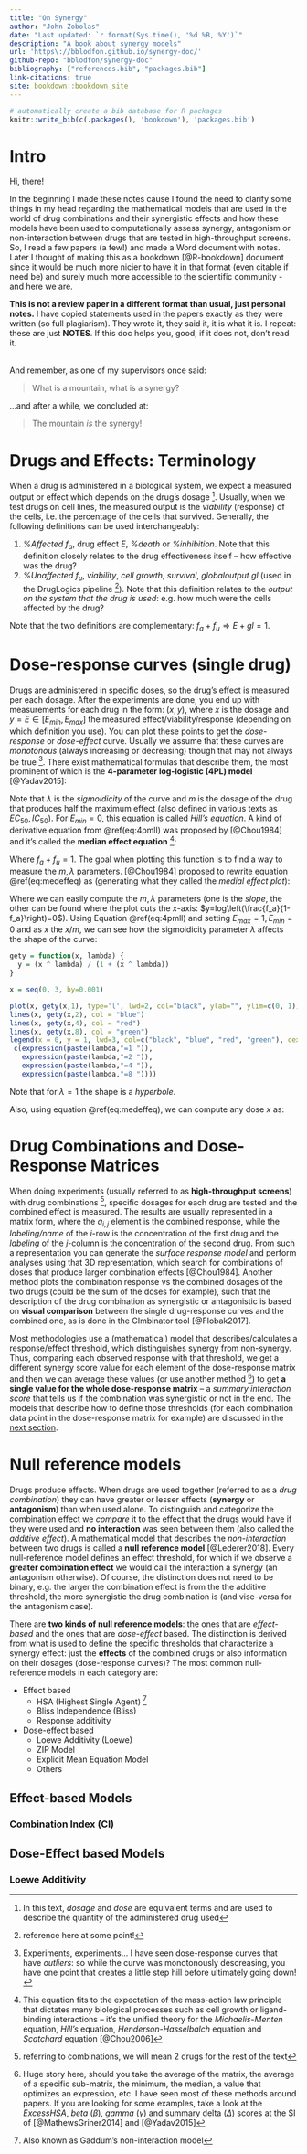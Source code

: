 ```yaml
---
title: "On Synergy"
author: "John Zobolas"
date: "Last updated: `r format(Sys.time(), '%d %B, %Y')`"
description: "A book about synergy models"
url: 'https\://bblodfon.github.io/synergy-doc/'
github-repo: "bblodfon/synergy-doc"
bibliography: ["references.bib", "packages.bib"]
link-citations: true
site: bookdown::bookdown_site
---
```


```r
# automatically create a bib database for R packages
knitr::write_bib(c(.packages(), 'bookdown'), 'packages.bib')
```

# Intro {-}

Hi, there!

In the beginning I made these notes cause I found the need to clarify some things in my head regarding the mathematical models that are used in the world of drug combinations and their synergistic effects and how these models have been used to computationally assess synergy, antagonism or non-interaction between drugs that are tested in high-throughput screens. 
So, I read a few papers (a few!) and made a Word document with notes.
Later I thought of making this as a bookdown [@R-bookdown] document since it would be much more nicier to have it in that format (even citable if need be) and surely much more accessible to the scientific community - and here we are.

**This is not a review paper in a different format than usual, just personal notes.**
I have copied statements used in the papers exactly as they were written (so full plagiarism). They wrote it, they said it, it is what it is. I repeat: these are just **NOTES**. If this doc helps you, good, if it does not, don't read it.

</br>
And remember, as one of my supervisors once said:

> What is a mountain, what is a synergy?

...and after a while, we concluded at:

> The mountain *is* the synergy!

# Drugs and Effects: Terminology {-}

When a drug is administered in a biological system, we expect a measured output or effect which depends on the drug’s dosage ^[In this text, *dosage* and *dose* are equivalent terms and are used to describe the quantity of the administered drug used].
Usually, when we test drugs on cell lines, the measured output is the *viability* (response) of the cells, i.e. the percentage of the cells that survived. Generally, the following definitions can be used interchangeably:

  1. *%Affected* $f_a$, drug effect $E$, *%death* or *%inhibition*. Note that this definition closely relates to the drug effectiveness itself – how effective was the drug?
  2. *%Unaffected* $f_u$, *viability*, *cell growth*, *survival*, *globaloutput* $gl$ (used in the DrugLogics pipeline ^[reference here at some point!]). Note that this definition relates to the *output on the system that the drug is used*: e.g. how much were the cells affected by the drug?

Note that the two definitions are complementary: $f_a+f_u \Rightarrow E+gl=1$.

# Dose-response curves (single drug) {-}

Drugs are administered in specific doses, so the drug’s effect is measured per each dosage. 
After the experiments are done, you end up with measurements for each drug in the form: $(x,y)$, where $x$ is the dosage and $y=E \in [E_{min},E_{max}]$  the measured effect/viability/response (depending on which definition you use). 
You can plot these points to get the *dose-response* or *dose-effect* curve. 
Usually we assume that these curves are *monotonous* (always increasing or decreasing) though that may not always be true ^[Experiments, experiments... I have seen dose-response curves that have *outliers*: so while the curve was monotonously descreasing, you have one point that creates a little step hill before ultimately going down!]. 
There exist mathematical formulas that describe them, the most prominent of which is the **4-parameter log-logistic (4PL) model** [@Yadav2015]:

\begin{equation} 
  E = \frac{E_{min}+E_{max}\left(\frac{x}{m}\right)^\lambda}{1+\left(\frac{x}{m}\right)^\lambda}
  (\#eq:4pmll)
\end{equation}

Note that $\lambda$ is the *sigmoidicity* of the curve and $m$ is the dosage of the drug that produces half the maximum effect (also defined in various texts as $EC_{50},IC_{50}$). For $E_{min}=0$, this equation is called *Hill’s equation*. 
A kind of derivative equation from \@ref(eq:4pmll) was proposed by [@Chou1984] and it’s called the **median effect equation** ^[This equation fits to the expectation of the mass-action law principle that dictates many biological processes such as cell growth or ligand-binding interactions – it’s the unified theory for the *Michaelis-Menten* equation, *Hill's* equation, *Henderson-Hasselbalch* equation and *Scatchard* equation [@Chou2006]]:

\begin{equation} 
  \frac{f_a}{f_u} = \frac{y-E_{min}}{E_{max}-y}=\left(\frac{x}{m}\right)^\lambda
  (\#eq:medeffeq)
\end{equation}

Where $f_a+f_u=1$. 
The goal when plotting this function is to find a way to measure the $m,\lambda$ parameters. 
[@Chou1984] proposed to rewrite equation \@ref(eq:medeffeq) as (generating what they called the *medial effect plot*):

\begin{equation}
  log\left(\frac{f_a}{1-f_a}\right)=\lambda\log x-\lambda\log m
  (\#eq:medeffplot)
\end{equation}

Where we can easily compute the $m,\lambda$ parameters (one is the *slope*, the other can be found where the plot cuts the $x$-axis: $y=log\left(\frac{f_a}{1-f_a}\right)=0$). 
Using Equation \@ref(eq:4pmll) and setting $E_{max}=1,E_{min}=0$ and as $x$ the $x/m$, we can see how the sigmoidicity parameter $\lambda$ affects the shape of the curve:

```r
gety = function(x, lambda) {
  y = (x ^ lambda) / (1 + (x ^ lambda))
}

x = seq(0, 3, by=0.001)

plot(x, gety(x,1), type='l', lwd=2, col="black", ylab="", ylim=c(0, 1))
lines(x, gety(x,2), col = "blue") 
lines(x, gety(x,4), col = "red")
lines(x, gety(x,8), col = "green") 
legend(x = 0, y = 1, lwd=3, col=c("black", "blue", "red", "green"), cex = 1, 
 c(expression(paste(lambda,"=1 ")),
   expression(paste(lambda,"=2 ")),
   expression(paste(lambda,"=4 ")),
   expression(paste(lambda,"=8 "))))
```

Note that for $\lambda=1$ the shape is a *hyperbole*.

Also, using equation \@ref(eq:medeffeq), we can compute any dose $x$ as:

\begin{equation}
  x = m\left(\frac{f_a}{f_u}\right)^{1/\lambda} = m\left(\frac{y-E_{min}}{E_{max}-y}\right)^{1/\lambda}
  (\#eq:medeffeq2)
\end{equation}

# Drug Combinations and Dose-Response Matrices {-}

When doing experiments (usually referred to as **high-throughput screens**) with drug combinations ^[referring to combinations, we will mean 2 drugs for the rest of the text], specific dosages for each drug are tested and the combined effect is measured. 
The results are usually represented in a matrix form, where the $a_{i,j}$ element is the combined response, while the *labeling/name* of the $i$-row is the concentration of the first drug and the *labeling* of the $j$-column is the concentration of the second drug. 
From such a representation you can generate the *surface response model* and perform analyses using that 3D representation, which search for combinations of doses that produce larger combination effects [@Chou1984]. 
Another method plots the combination response vs the combined dosages of the two drugs (could be the sum of the doses for example), such that the description of the drug combination as synergistic or antagonistic is based on **visual comparison** between the single drug-response curves and the combined one, as is done in the CImbinator tool [@Flobak2017].

Most methodologies use a (mathematical) model that describes/calculates a response/effect threshold, which distinguishes synergy from non-synergy.
Thus, comparing each observed response with that threshold, we get a different synergy score value for each element of the dose-response matrix and then we can average these values (or use another method ^[Huge story here, should you take the average of the matrix, the average of a specific sub-matrix, the minimum, the median, a value that optimizes an expression, etc. I have seen most of these methods around papers. If you are looking for some examples, take a look at the *ExcessHSA*, *beta* ($\beta$), *gamma* ($\gamma$) and summary delta ($\Delta$) scores at the SI of [@MathewsGriner2014] and [@Yadav2015]]) to get **a single value for the whole dose-response matrix** – a *summary interaction score* that tells us if the combination was synergistic or not in the end. 
The models that describe how to define those thresholds (for each combination data point in the dose-response matrix for example) are discussed in the [next section](#nullRefModels).

# Null reference models {-#nullRefModels}

Drugs produce effects. 
When drugs are used together (referred to as a *drug combination*) they can have greater or lesser effects (**synergy** or **antagonism**) than when used alone. 
To distinguish and categorize the combination effect we *compare* it to the effect that the drugs would have if they were used and **no interaction** was seen between them (also called the *additive effect*). 
A mathematical model that describes the *non-interaction* between two drugs is called a **null reference model** [@Lederer2018]. 
Every null-reference model defines an effect threshold, for which if we observe a **greater combination effect** we would call the interaction a synergy (an antagonism otherwise). Of course, the distinction does not need to be binary, e.g. the larger the combination effect is from the the additive threshold, the more synergistic the drug combination is (and vise-versa for the antagonism case).

There are **two kinds of null reference models**: the ones that are *effect-based* and the ones that are *dose-effect* based. 
The distinction is derived from what is used to define the specific thresholds that characterize a synergy effect: just the **effects** of the combined drugs or also information on their dosages (dose-response curves)? The most common null-reference models in each category are:

- Effect based
  - HSA (Highest Single Agent) ^[Also known as Gaddum’s non-interaction model]
  - Bliss Independence (Bliss)
  - Response additivity
- Dose-effect based
  - Loewe Additivity (Loewe)
  - ZIP Model
  - Explicit Mean Equation Model
  - Others
  
## Effect-based Models {-#efbm}

### Combination Index (CI) {-#CI}

## Dose-Effect based Models {-#defm}

### Loewe Additivity {-}

